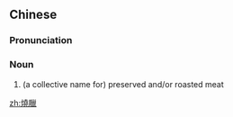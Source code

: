 {{also|烧腊}}
==Chinese==
{{zh-forms|s=烧腊}}

===Pronunciation===
{{zh-pron
|m=shāolà
|c=siu1 laap6
|cat=n
}}

===Noun===
{{zh-noun}}

# {{lb|zh|chiefly|Cantonese}} (a collective name for) preserved and/or roasted meat
#: {{zh-x|燒臘 舖|roasted meats shop|C}}

[[zh:燒臘]]